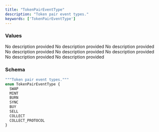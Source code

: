 ```yaml
---
title: "TokenPairEventType"
description: "Token pair event types."
keywords: ['TokenPairEventType']
---
```


### Values

<ResponseField name="SWAP" type="enum">
  No description provided
</ResponseField>

<ResponseField name="MINT" type="enum">
  No description provided
</ResponseField>

<ResponseField name="BURN" type="enum">
  No description provided
</ResponseField>

<ResponseField name="SYNC" type="enum">
  No description provided
</ResponseField>

<ResponseField name="BUY" type="enum">
  No description provided
</ResponseField>

<ResponseField name="SELL" type="enum">
  No description provided
</ResponseField>

<ResponseField name="COLLECT" type="enum">
  No description provided
</ResponseField>

<ResponseField name="COLLECT_PROTOCOL" type="enum">
  No description provided
</ResponseField>

### Schema


```graphql 
"""Token pair event types."""
enum TokenPairEventType {
  SWAP
  MINT
  BURN
  SYNC
  BUY
  SELL
  COLLECT
  COLLECT_PROTOCOL
}
```
